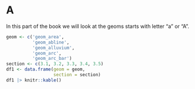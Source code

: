 # A  {#sec-A.unnumbered}

In this part of the book we will look at the geoms starts with letter "a" or "A".

```r
geom <- c('geom_area',
          'geom_abline',
          'geom_alluvium',
          'geom_arc',
          'geom_arc_bar')
section <- c(3.1, 3.2, 3.3, 3.4, 3.5)
df1 <- data.frame(geom = geom,
                  section = section)
df1 |> knitr::kable()
```